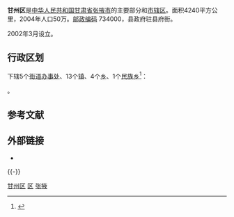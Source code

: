 {{redirect2|甘州|中国古代的州|甘州 (古代)}}
{{Infobox China County
|county  = 甘州区
|Photo =
|Photoname=
|officerTitle=
|officer=
|officerTitle2=
|officer2=
|map =
|map size =
|Pinyin   = 
|Belong = [[甘肃省|甘肃省]][[张掖市|张掖市]]
|Types= [[市辖区|市辖区]]
|admincode =
|founded =
|seat =县府街
|division=
|town=
|township=
|subdistrict=
|area = 4240
|area land =
|area water =
|census yr = 
|pop =50万
|density =
|postcode =734000
|areacode=0936
|carlicense=
|web = 
}}
'''甘州区'''是[[中华人民共和国|中华人民共和国]][[甘肃省|甘肃省]][[张掖市|张掖市]]的主要部分和[[市辖区|市辖区]]。面积4240平方公里，2004年人口50万。[[邮政编码|邮政编码]] 734000，县政府驻县府街。

2002年3月设立。

== 行政区划 ==
{{PAGENAMEBASE}}下辖5个[[街道办事处|街道办事处]]、13个[[行政建制镇|镇]]、4个[[乡_(中华人民共和国)|乡]]、1个[[民族乡|民族乡]]<ref>{{PRC admin/ref sgc|62/07/02}}</ref>：

{{PRC admin/children|62/07/02}}。

== 参考文献 ==
{{reflist}}

== 外部链接 ==
* {{Official website|http://www.gsgz.gov.cn/|name=张掖市甘州区人民政府}}

{{-}}
{{gansu-stub}}
{{张掖市甘州区行政区划}}
{{张掖市行政区划}}
{{甘肃行政区划}}

[[Category:甘州区|]]
[[Category:张掖区县|区]]
[[Category:甘肃市辖区|张掖]]